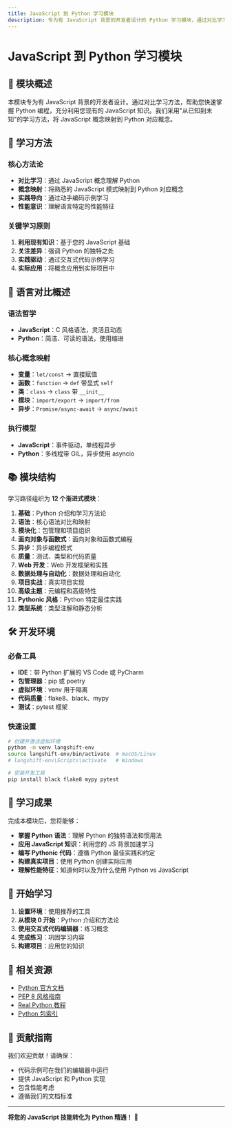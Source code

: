 ```yaml
---
title: JavaScript 到 Python 学习模块
description: 专为有 JavaScript 背景的开发者设计的 Python 学习模块，通过对比学习方法快速掌握 Python 编程。
---
```


# JavaScript 到 Python 学习模块

## 📖 模块概述

本模块专为有 JavaScript 背景的开发者设计。通过对比学习方法，帮助您快速掌握 Python 编程，充分利用您现有的 JavaScript 知识。我们采用"从已知到未知"的学习方法，将 JavaScript 概念映射到 Python 对应概念。

## 🎯 学习方法

### 核心方法论
- **对比学习**：通过 JavaScript 概念理解 Python
- **概念映射**：将熟悉的 JavaScript 模式映射到 Python 对应概念
- **实践导向**：通过动手编码示例学习
- **性能意识**：理解语言特定的性能特征

### 关键学习原则
1. **利用现有知识**：基于您的 JavaScript 基础
2. **关注差异**：强调 Python 的独特之处
3. **实践驱动**：通过交互式代码示例学习
4. **实际应用**：将概念应用到实际项目中

## 🔄 语言对比概述

### 语法哲学
- **JavaScript**：C 风格语法，灵活且动态
- **Python**：简洁、可读的语法，使用缩进

### 核心概念映射
- **变量**：`let/const` → 直接赋值
- **函数**：`function` → `def` 带显式 `self`
- **类**：`class` → `class` 带 `__init__`
- **模块**：`import/export` → `import/from`
- **异步**：`Promise/async-await` → `async/await`

### 执行模型
- **JavaScript**：事件驱动，单线程异步
- **Python**：多线程带 GIL，异步使用 asyncio

## 📚 模块结构

学习路径组织为 **12 个渐进式模块**：

1. **基础**：Python 介绍和学习方法论
2. **语法**：核心语法对比和映射
3. **模块化**：包管理和项目组织
4. **面向对象与函数式**：面向对象和函数式编程
5. **异步**：异步编程模式
6. **质量**：测试、类型和代码质量
7. **Web 开发**：Web 开发框架和实践
8. **数据处理与自动化**：数据处理和自动化
9. **项目实战**：真实项目实现
10. **高级主题**：元编程和高级特性
11. **Pythonic 风格**：Python 特定最佳实践
12. **类型系统**：类型注解和静态分析

## 🛠️ 开发环境

### 必备工具
- **IDE**：带 Python 扩展的 VS Code 或 PyCharm
- **包管理器**：pip 或 poetry
- **虚拟环境**：venv 用于隔离
- **代码质量**：flake8、black、mypy
- **测试**：pytest 框架

### 快速设置
```bash
# 创建并激活虚拟环境
python -m venv langshift-env
source langshift-env/bin/activate  # macOS/Linux
# langshift-env\Scripts\activate   # Windows

# 安装开发工具
pip install black flake8 mypy pytest
```

## 🎯 学习成果

完成本模块后，您将能够：

- **掌握 Python 语法**：理解 Python 的独特语法和惯用法
- **应用 JavaScript 知识**：利用您的 JS 背景加速学习
- **编写 Pythonic 代码**：遵循 Python 最佳实践和约定
- **构建真实项目**：使用 Python 创建实际应用
- **理解性能特征**：知道何时以及为什么使用 Python vs JavaScript

## 🚀 开始学习

1. **设置环境**：使用推荐的工具
2. **从模块 0 开始**：Python 介绍和方法论
3. **使用交互式代码编辑器**：练习概念
4. **完成练习**：巩固学习内容
5. **构建项目**：应用您的知识

## 🔗 相关资源

- [Python 官方文档](https://docs.python.org/)
- [PEP 8 风格指南](https://www.python.org/dev/peps/pep-0008/)
- [Real Python 教程](https://realpython.com/)
- [Python 包索引](https://pypi.org/)

## 🤝 贡献指南

我们欢迎贡献！请确保：
- 代码示例可在我们的编辑器中运行
- 提供 JavaScript 和 Python 实现
- 包含性能考虑
- 遵循我们的文档标准

---

**将您的 JavaScript 技能转化为 Python 精通！** 🐍 